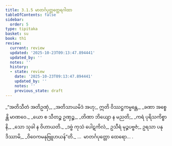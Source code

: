 ```yaml
---
title: 3.1.5 မာတင်္ဂပုတ္တတ္ထေရဂါထာ
tableOfContents: false
sidebar:
  order: 5
type: tipitaka
basket: su
book: th1
review:
  current: review
  updated: '2025-10-23T09:13:47.894441'
  updated_by: ''
  notes: ''
  history:
  - state: review
    date: '2025-10-23T09:13:47.894441'
    updated_by: ''
    notes: ''
    previous_state: draft
---
```



<ReviewStatus review={frontmatter.review} showDetails={true} />

<HypothesisAnnotation frontmatter={frontmatter} />

<DynamicBreadcrumb />

<Division number="231" book="th1" e="ch" v="19" p="264">

<Paragraph number="450" type="verses" book="th1">
_“အတိသီတံ အတိဥဏှံ,_  
_အတိသာယမိဒံ အဟု;_  
ဣတိ ဝိဿဋ္ဌကမ္မန္တေ,_  
_ခဏာ အစ္စေန္တိ မာဏဝေ._  

</Paragraph>

</Division>
<Division number="232" book="th1" e="ch" v="19" p="264">

<Paragraph number="451" type="verses" book="th1">
_ယော စ သီတဉ္စ ဥဏှဉ္စ,_  
_တိဏာ ဘိယျော န မညတိ;_  
_ကရံ ပုရိသကိစ္စာနိ,_  
_သော သုခါ န ဝိဟာယတိ._  

</Paragraph>

</Division>
<Division number="233" book="th1" e="ch" v="19" p="264">

<Paragraph number="452" book="th1">
_ဒဗ္ဗံ ကုသံ ပေါဋကိလံ,_  
ဥသီရံ မုဉ္ဇပဗ္ဗဇံ;_  
ဥရသာ ပနုဒိဿာမိ,_  
_ဝိဝေကမနုဗြူဟယန်”တိ._  


</Paragraph>
</Division>

<Paragraph number="453" type="center" book="th1">
…  မာတင်္ဂပုတ္တော ထေရော… .
</Paragraph>